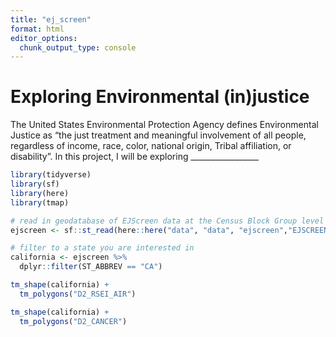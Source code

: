```yaml
---
title: "ej_screen"
format: html
editor_options: 
  chunk_output_type: console
---
```


# Exploring Environmental (in)justice

The United States Environmental Protection Agency defines Environmental Justice as "the just treatment and meaningful involvement of all people, regardless of income, race, color, national origin, Tribal affiliation, or disability". In this project, I will be exploring _________________

```r
library(tidyverse)
library(sf)
library(here)
library(tmap)

# read in geodatabase of EJScreen data at the Census Block Group level
ejscreen <- sf::st_read(here::here("data", "data", "ejscreen","EJSCREEN_2023_BG_StatePct_with_AS_CNMI_GU_VI.gdb")) 

# filter to a state you are interested in
california <- ejscreen %>%
  dplyr::filter(ST_ABBREV == "CA") 

```


```r
tm_shape(california) +
  tm_polygons("D2_RSEI_AIR")
```

```r
tm_shape(california) +
  tm_polygons("D2_CANCER")
```

